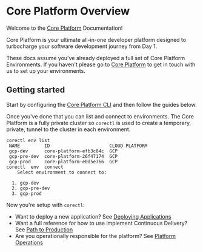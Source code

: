 # Core Platform Overview

Welcome to the [Core Platform](https://www.cecg.io/core-platform/) Documentation!

Core Platform is your ultimate all-in-one developer platform designed to turbocharge your software development journey from Day 1.

These docs assume you've already deployed a full set of Core Platform Environments. If you haven't
please go to [Core Platform](https://www.cecg.io/core-platform/) to get in touch with us to set up
your environments.

## Getting started

Start by configuring the [Core Platform CLI](./corectl) and then follow the guides below.

Once you've done that you can list and connect to environments. The Core Platform is a fully private cluster so
`corectl` is used to create a temporary, private, tunnel to the cluster in each environment.

```shell
corectl env list
 NAME         ID                      CLOUD PLATFORM
 gcp-dev      core-platform-efb3c84c  GCP
 gcp-pre-dev  core-platform-26f47174  GCP
 gcp-prod     core-platform-e0d5e766  GCP
corectl  env  connect
    Select environment to connect to:

  1. gcp-dev
  2. gcp-pre-dev
  3. gcp-prod
```

Now you're setup with `corectl`:

- Want to deploy a new application? See [Deploying Applications](./app)
- Want a full reference for how to use implement Continuous Delivery? See [Path to Production](./p2p)
- Are you operationally responsible for the platform? See [Platform Operations](./platform)
